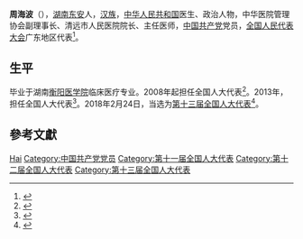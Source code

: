 '''周海波'''（{{bd|1962年||}}），[[湖南|湖南]][[东安|东安]]人，[[汉族|汉族]]，[[中华人民共和国|中华人民共和国]]医生、政治人物，中华医院管理协会副理事长、清远市人民医院院长、主任医师，[[中国共产党|中国共产党]]党员，[[全国人民代表大会|全国人民代表大会]]广东地区代表<ref>{{cite web|author=新华网|title=第十一届全国人大代表|url=http://news.xinhuanet.com/ziliao/2008-03/03/content_7708230.htm?node=36628|publisher=新华网|accessdate=2014-01-07|archive-date=2014-01-10|archive-url=https://web.archive.org/web/20140110211415/http://news.xinhuanet.com/ziliao/2008-03/03/content_7708230.htm?node=36628|dead-url=no}}</ref>。

== 生平 ==
毕业于湖南[[衡阳医学院|衡阳医学院]]临床医疗专业。2008年起担任全国人大代表<ref>{{cite news|title=全国人大代表信息-周海波|url=http://210.82.31.1:8084/delegate/viewDelegate.action?dbid=111899|accessdate=2013-04-05|newspaper=全国人大网|archive-url=https://web.archive.org/web/20140522075652/http://www.npc.gov.cn/delegate/viewDelegate.action?dbid=111899|archive-date=2014-05-22|dead-url=yes}}</ref>。2013年，担任全国人大代表<ref>{{cite news|title=全国人大代表信息-周海波|url=http://210.82.31.1:8084/delegate/viewDelegate.action?dbid=121868|accessdate=2013-04-05|newspaper=全国人大网|archive-url=https://web.archive.org/web/20140522075514/http://www.npc.gov.cn/delegate/viewDelegate.action?dbid=121868|archive-date=2014-05-22|dead-url=yes}}</ref>。2018年2月24日，当选为[[第十三届全国人大代表|第十三届全国人大代表]]<ref>{{Cite web|title=（受权发布）中华人民共和国第十三届全国人民代表大会代表名单-中新网|url=http://www.chinanews.com/gn/2018/02-25/8453959.shtml|accessdate=2021-02-13|work=中新网|archive-date=2018-02-27|archive-url=https://web.archive.org/web/20180227031724/http://www.chinanews.com/gn/2018/02-25/8453959.shtml|dead-url=no}}</ref>。

== 參考文獻 ==
{{reflist}}

{{Authority control}}

{{DEFAULTSORT:Zhou周}}
[[Category:周姓|Hai]]
[[Category:中国共产党党员|Category:中国共产党党员]]
[[Category:第十一届全国人大代表|Category:第十一届全国人大代表]]
[[Category:第十二届全国人大代表|Category:第十二届全国人大代表]]
[[Category:第十三届全国人大代表|Category:第十三届全国人大代表]]


{{中国政治人物小作品}}